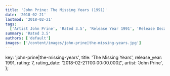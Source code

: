 ```yaml
---
title: 'John Prine: The Missing Years (1991)'
date: '2018-02-21'
lastmod: '2018-02-21'
tags:
  ['Artist John Prine', 'Rated 3.5', 'Release Year 1991', 'Release Decade 1990']
summary: 'Rated 3.5'
authors: ['default']
images: ['/content/images/john-prine|the-missing-years.jpg']
---
```


  key: 'john-prine|the-missing-years',
  title: 'The Missing Years',
  release_year: 1991,
  rating: 7,
  rating_date: '2018-02-21T00:00:00.000Z',
  artist: 'John Prine',
};

<MusicRating data={data} />
